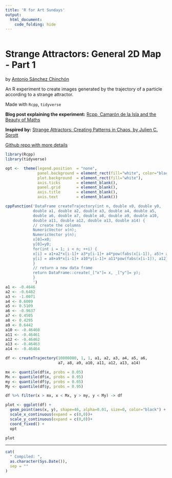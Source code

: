 ```yaml
---
title: 'R for Art Sundays'
output: 
  html_document:
    code_folding: hide
---
```


```r
```

# Strange Attractors: General 2D Map - Part 1

by [Antonio Sánchez Chinchón](https://twitter.com/aschinchon)

An R experiment to create images generated by the trajectory of a particle according to a strange attractor.

Made with `Rcpp`, `tidyverse`


**Blog post explaining the experiment:** [Rcpp, Camarón de la Isla and the Beauty of Maths](https://fronkonstin.com/2019/01/10/rcpp-camaron-de-la-isla-and-the-beauty-of-maths/)

**Inspired by:** [Strange Attractors: Creating Patterns in Chaos, by Julien C. Sprott](http://sprott.physics.wisc.edu/sa.htm)

[Github repo with more details](https://github.com/aschinchon/general-2D-map)


```r

library(Rcpp)
library(tidyverse)

opt <-  theme(legend.position  = "none",
              panel.background = element_rect(fill="white", color="black"),
              plot.background  = element_rect(fill="white"),
              axis.ticks       = element_blank(),
              panel.grid       = element_blank(),
              axis.title       = element_blank(),
              axis.text        = element_blank())

cppFunction('DataFrame createTrajectory(int n, double x0, double y0, 
            double a1, double a2, double a3, double a4, double a5, 
            double a6, double a7, double a8, double a9, double a10, 
            double a11, double a12, double a13, double a14) {
            // create the columns
            NumericVector x(n);
            NumericVector y(n);
            x[0]=x0;
            y[0]=y0;
            for(int i = 1; i < n; ++i) {
            x[i] = a1+a2*x[i-1]+ a3*y[i-1]+ a4*pow(fabs(x[i-1]), a5)+ a6*pow(fabs(y[i-1]), a7);
            y[i] = a8+a9*x[i-1]+ a10*y[i-1]+ a11*pow(fabs(x[i-1]), a12)+ a13*pow(fabs(y[i-1]), a14);
            }
            // return a new data frame
            return DataFrame::create(_["x"]= x, _["y"]= y);
            }
            ')
a1 <- -0.4646
a2 <- -0.6482
a3 <- -1.0071
a4 <- 0.6009
a5 <- 0.5109
a6 <- -0.9637
a7 <- 0.4505
a8 <- 0.4295
a9 <- 0.6442
a10 <- -0.46460
a11 <- -0.46461
a12 <- -0.46462
a13 <- -0.46463
a14 <- -0.46464

df <- createTrajectory(10000000, 1, 1, a1, a2, a3, a4, a5, a6, 
                       a7, a8, a9, a10, a11, a12, a13, a14)

mx <- quantile(df$x, probs = 0.05)
Mx <- quantile(df$x, probs = 0.95)
my <- quantile(df$y, probs = 0.05)
My <- quantile(df$y, probs = 0.95)

df %>% filter(x > mx, x < Mx, y > my, y < My) -> df

plot <- ggplot(df) +
  geom_point(aes(x, y), shape=46, alpha=0.01, size=0, color="black") +
  scale_x_continuous(expand = c(0,0))+
  scale_y_continuous(expand = c(0,0))+
  coord_fixed() + 
  opt

plot

```



-----


```r

cat(
  " Compiled: ",
  as.character(Sys.Date()),
  sep = ""
)
```
